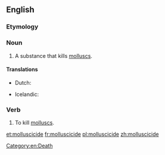 ==English==

===Etymology===
{{suffix|mollusc|cide|lang=en}}

===Noun===
{{en-noun}}

# A substance that kills [[mollusc]]s.

====Translations====
{{trans-top|substance that kills molluscs}}
* Dutch: {{t+|nl|slakkenbestrijdingsmiddel}}
{{trans-mid}}
* Icelandic: {{t|is|lindýraeitur|n}}
{{trans-bottom}}

===Verb===
{{en-verb|molluscicid|es}}

# To kill [[mollusc]]s.

[[Category:en:Death]]

[[et:molluscicide]]
[[fr:molluscicide]]
[[pl:molluscicide]]
[[zh:molluscicide]]